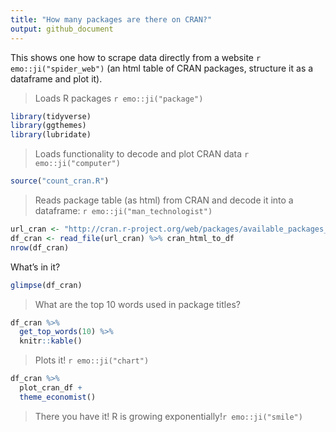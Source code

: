 ```yaml
---
title: "How many packages are there on CRAN?"
output: github_document
---
```


<!-- README.md is generated from README.Rmd. Please edit that file -->

This shows one how to scrape data directly from a website `r emo::ji("spider_web")` (an html table of CRAN packages, structure it as a dataframe and plot it).

>Loads R packages `r emo::ji("package")` 

```r
library(tidyverse)
library(ggthemes)
library(lubridate)
```

>Loads functionality to decode and plot CRAN data `r emo::ji("computer")`

```r
source("count_cran.R")
```

>Reads package table (as html) from CRAN and decode it into a dataframe: `r emo::ji("man_technologist")`

```r
url_cran <- "http://cran.r-project.org/web/packages/available_packages_by_date.html"
df_cran <- read_file(url_cran) %>% cran_html_to_df
nrow(df_cran)
```

What's in it?

```r
glimpse(df_cran)
```

>What are the top 10 words used in package titles?

```r
df_cran %>%
  get_top_words(10) %>%
  knitr::kable()
```



>Plots it! `r emo::ji("chart")` 

```r
df_cran %>%
  plot_cran_df +
  theme_economist()
```

>There you have it! R is growing exponentially!`r emo::ji("smile")`